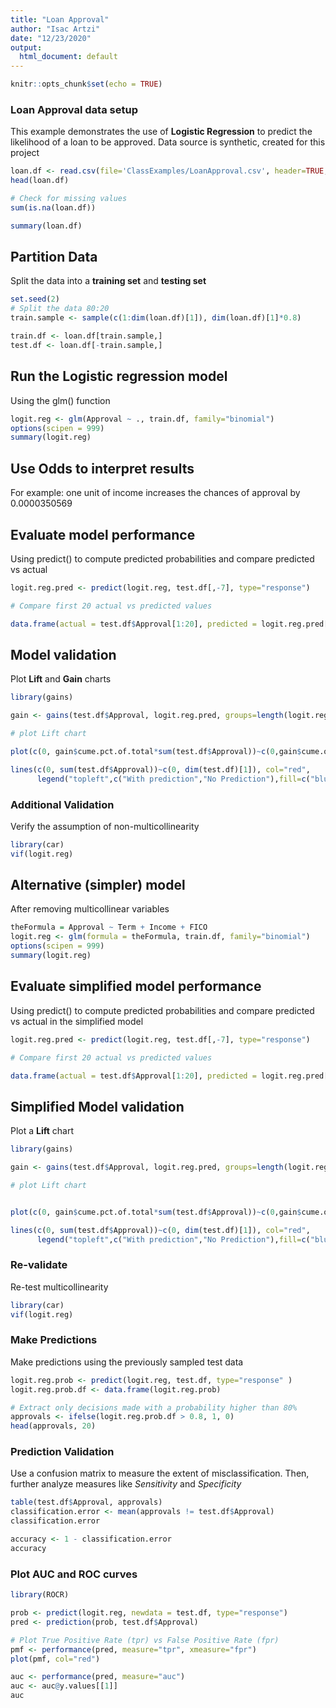 ```yaml
---
title: "Loan Approval"
author: "Isac Artzi"
date: "12/23/2020"
output:
  html_document: default
---
```


```r
knitr::opts_chunk$set(echo = TRUE)
```

### Loan Approval data setup

This example demonstrates the use of **Logistic Regression** to predict the likelihood of a loan to be approved. Data source is synthetic, created for this project

```r
loan.df <- read.csv(file='ClassExamples/LoanApproval.csv', header=TRUE, sep=',')
head(loan.df)

# Check for missing values
sum(is.na(loan.df))
```

```r

summary(loan.df)

```

## Partition Data

Split the data into a **training set** and **testing set**

```r
set.seed(2)
# Split the data 80:20
train.sample <- sample(c(1:dim(loan.df)[1]), dim(loan.df)[1]*0.8)

train.df <- loan.df[train.sample,]
test.df <- loan.df[-train.sample,]
```

## Run the Logistic regression model

Using the glm() function

```r

logit.reg <- glm(Approval ~ ., train.df, family="binomial")
options(scipen = 999)
summary(logit.reg)
```

## Use Odds to interpret results

For example: one unit of income increases the chances of approval by 0.0000350569

## Evaluate model performance

Using predict() to compute predicted probabilities and compare predicted vs actual

```r

logit.reg.pred <- predict(logit.reg, test.df[,-7], type="response")

# Compare first 20 actual vs predicted values

data.frame(actual = test.df$Approval[1:20], predicted = logit.reg.pred[1:20])
```

## Model validation

Plot  **Lift** and **Gain** charts

```r
library(gains)

gain <- gains(test.df$Approval, logit.reg.pred, groups=length(logit.reg.pred))

# plot Lift chart

plot(c(0, gain$cume.pct.of.total*sum(test.df$Approval))~c(0,gain$cume.obs), xlab="# records", ylab = "Cumulative Gain", main="Gain and Lift Chart", type="l", col="blue")

lines(c(0, sum(test.df$Approval))~c(0, dim(test.df)[1]), col="red", 
      legend("topleft",c("With prediction","No Prediction"),fill=c("blue","red")))
```

### Additional Validation

Verify the assumption of non-multicollinearity

```r
library(car)
vif(logit.reg)

```
## Alternative (simpler) model

After removing multicollinear variables

```r

theFormula = Approval ~ Term + Income + FICO
logit.reg <- glm(formula = theFormula, train.df, family="binomial")
options(scipen = 999)
summary(logit.reg)
```

## Evaluate simplified model performance

Using predict() to compute predicted probabilities and compare predicted vs actual in the simplified model

```r

logit.reg.pred <- predict(logit.reg, test.df[,-7], type="response")

# Compare first 20 actual vs predicted values

data.frame(actual = test.df$Approval[1:20], predicted = logit.reg.pred[1:20])
```

## Simplified Model validation

Plot a **Lift** chart

```r
library(gains)

gain <- gains(test.df$Approval, logit.reg.pred, groups=length(logit.reg.pred))

# plot Lift chart


plot(c(0, gain$cume.pct.of.total*sum(test.df$Approval))~c(0,gain$cume.obs), xlab="# records", ylab = "Cumulative Gain", main="Gain and Lift Chart", type="l", col="blue")

lines(c(0, sum(test.df$Approval))~c(0, dim(test.df)[1]), col="red", 
      legend("topleft",c("With prediction","No Prediction"),fill=c("blue","red")))
```

### Re-validate

Re-test multicollinearity

```r
library(car)
vif(logit.reg)
```

### Make Predictions

Make predictions using the previously sampled test data

```r

logit.reg.prob <- predict(logit.reg, test.df, type="response" )
logit.reg.prob.df <- data.frame(logit.reg.prob)

# Extract only decisions made with a probability higher than 80%
approvals <- ifelse(logit.reg.prob.df > 0.8, 1, 0)
head(approvals, 20)
```

### Prediction Validation

Use a confusion matrix to measure the extent of misclassification. Then, further analyze measures like *Sensitivity* and *Specificity*

```r
table(test.df$Approval, approvals)
classification.error <- mean(approvals != test.df$Approval)
classification.error

accuracy <- 1 - classification.error
accuracy

```
### Plot AUC and ROC curves

```r
library(ROCR)

prob <- predict(logit.reg, newdata = test.df, type="response")
pred <- prediction(prob, test.df$Approval)

# Plot True Positive Rate (tpr) vs False Positive Rate (fpr)
pmf <- performance(pred, measure="tpr", xmeasure="fpr")
plot(pmf, col="red")

auc <- performance(pred, measure="auc")
auc <- auc@y.values[[1]]
auc
```
